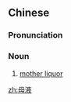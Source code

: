 ==Chinese==
{{zh-forms}}

===Pronunciation===
{{zh-pron
|m=mǔ液
|c=mou5 jik6
|cat=n
}}

===Noun===
{{zh-noun}}

# {{lb|zh|chemistry}} [[mother liquor]] {{gloss|solution that is left over after crystallisation}}

[[zh:母液]]